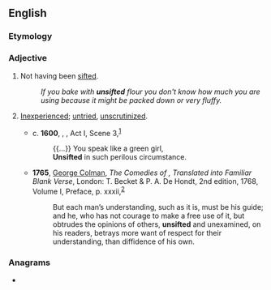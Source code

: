 ==English==

===Etymology===
{{prefix|en|un|sifted}}

===Adjective===
{{en-adj|-}}

# Not having been [[sift]]ed.
#: ''If you bake with '''unsifted''' flour you don't know how much you are using because it might be packed down or very fluffy.''
# {{lb|en|archaic|figurative}} [[inexperienced|Inexperienced]]; [[untried]], [[unscrutinized]].
#* c. '''1600''', {{w|William Shakespeare}}, ''{{w|Hamlet}}'', Act I, Scene 3,<sup>[http://www.opensourceshakespeare.org/views/plays/play_view.php?WorkID=hamlet&Scope=entire&pleasewait=1&msg=pl]</sup>
#*: {{...}} You speak like a green girl,
#*: '''Unsifted''' in such perilous circumstance.
#* '''1765''', [[w:George Colman the Elder|George Colman]], ''The Comedies of {{w|Terence}}, Translated into Familiar Blank Verse'', London: T. Becket & P. A. De Hondt, 2nd edition, 1768, Volume I, Preface, p. xxxii,<sup>[https://archive.org/details/comediesofterenc01tereuoft]</sup>
#*: But each man’s understanding, such as it is, must be his guide; and he, who has not courage to make a free use of it, but obtrudes the opinions of others, '''unsifted''' and unexamined, on his readers, betrays more want of respect for their understanding, than diffidence of his own.

===Anagrams===
* {{anagrams|en|a=definstu|unfisted}}